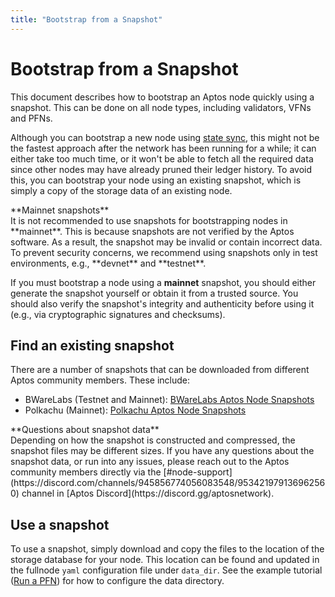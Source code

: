 ```yaml
---
title: "Bootstrap from a Snapshot"
---
```



# Bootstrap from a Snapshot

This document describes how to bootstrap an Aptos node quickly using a snapshot. This can be done on all node types,
including validators, VFNs and PFNs.

Although you can bootstrap a new node using [state sync](../configure/state-sync.mdx), this might not be the fastest approach after the network
has been running for a while; it can either take too much time, or it won't be able to fetch all the required data since
other nodes may have already pruned their ledger history. To avoid this, you can bootstrap your node using an
existing snapshot, which is simply a copy of the storage data of an existing node.

<Callout type="warning">
**Mainnet snapshots**<br />
It is not recommended to use snapshots for bootstrapping nodes in **mainnet**. This is because snapshots
are not verified by the Aptos software. As a result, the snapshot may be invalid or contain incorrect data. To prevent
security concerns, we recommend using snapshots only in test environments, e.g., **devnet** and **testnet**.

If you must bootstrap a node using a **mainnet** snapshot, you should either generate the snapshot yourself
or obtain it from a trusted source. You should also verify the snapshot's integrity and authenticity before using it
(e.g., via cryptographic signatures and checksums).
</Callout>

## Find an existing snapshot

There are a number of snapshots that can be downloaded from different Aptos community members. These include:

- BWareLabs (Testnet and Mainnet): [BWareLabs Aptos Node Snapshots](https://bwarelabs.com/snapshots)
- Polkachu (Mainnet): [Polkachu Aptos Node Snapshots](https://polkachu.com/aptos_snapshots/aptos)

<Callout type="info">
**Questions about snapshot data** <br />
Depending on how the snapshot is constructed and compressed, the snapshot files may be different sizes. If you have any
questions about the snapshot data, or run into any issues, please reach out to the Aptos community members directly
via the [#node-support](https://discord.com/channels/945856774056083548/953421979136962560) channel in [Aptos Discord](https://discord.gg/aptosnetwork).
</Callout>

## Use a snapshot

To use a snapshot, simply download and copy the files to the location of the storage database for your node.
This location can be found and updated in the fullnode `yaml` configuration file under `data_dir`.
See the example tutorial ([Run a PFN](../full-node/verify-pfn.mdx)) for how to configure the data directory.

